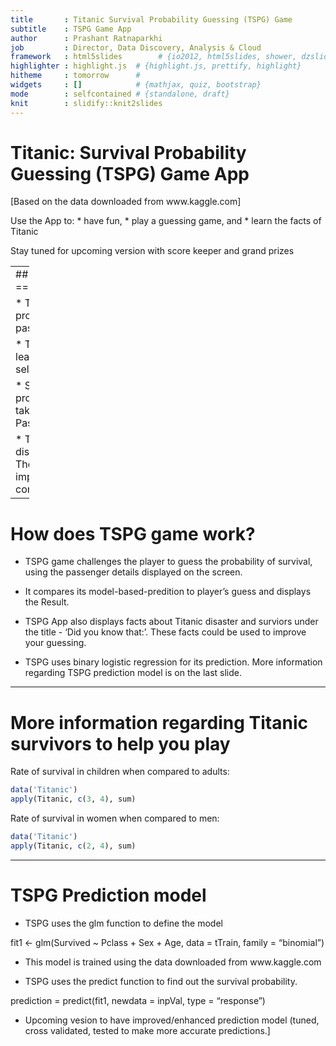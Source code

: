 ```yaml
---
title       : Titanic Survival Probability Guessing (TSPG) Game
subtitle    : TSPG Game App
author      : Prashant Ratnaparkhi
job         : Director, Data Discovery, Analysis & Cloud
framework   : html5slides        # {io2012, html5slides, shower, dzslides, ...}
highlighter : highlight.js  # {highlight.js, prettify, highlight}
hitheme     : tomorrow      # 
widgets     : []            # {mathjax, quiz, bootstrap}
mode        : selfcontained # {standalone, draft}
knit        : slidify::knit2slides
---
```


## 



Titanic: Survival Probability Guessing (TSPG) Game App
======================================================
[Based on the data downloaded from www.kaggle.com]



Use the App to:
* have fun, 
* play a guessing game, and 
* learn the facts of Titanic

Stay tuned for upcoming version with score keeper and grand prizes 

---
## 
TSPG Game App Highlights
=========================

* TSPG Game is based on the probability of survival of a passenger on Titanic. 

* TSPG allows you to play and learn. It is very easy to play - select & click

* Simply select a value of probability from the drop-down taking into 
consideration the Passenger Details displayed. 

* TSPG displays facts of Titanic disaster each time you play. These facts
could be used to improve your chances of getting a correct answer.

---

## 
How does TSPG game work?
========================
* TSPG game challenges the player to guess the probability of survival,
using the passenger details displayed on the screen. 

* It compares its model-based-predition to player's guess and displays 
the Result. 

* TSPG App also displays facts about Titanic disaster and surviors under the 
title - 'Did you know that:'. These facts could be used to improve your guessing. 

* TSPG uses binary logistic regression for its prediction. More information regarding TSPG prediction model is on the last slide. 

---

## 
More information regarding Titanic survivors to help you play
============================================================
Rate of survival in children when compared to adults: 
```r
data('Titanic')
apply(Titanic, c(3, 4), sum)
```
Rate of survival in women when compared to men:
```r
data('Titanic')
apply(Titanic, c(2, 4), sum)
```
---
## 
TSPG Prediction model
=====================

* TSPG uses the glm function to define the model

fit1 <- glm(Survived ~ Pclass + Sex + Age, data = tTrain, family = "binomial")

* This model is trained using the data downloaded from www.kaggle.com

* TSPG uses the predict function to find out the survival probability.

prediction = predict(fit1, newdata = inpVal, type = "response")

* Upcoming vesion to have improved/enhanced prediction model (tuned, cross validated, tested to make more accurate predictions.] 



